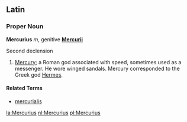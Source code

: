 ==Latin==
===Proper Noun===
'''Mercurius''' ''m'', genitive '''[[Mercurii]]'''

Second declension

# [[Mercury]]; a Roman god associated with speed, sometimes used as a messenger. He wore winged sandals. Mercury corresponded to the Greek god [[Hermes]]. 


====Related Terms====
*[[mercurialis]]

[[la:Mercurius]]
[[nl:Mercurius]]
[[pl:Mercurius]]